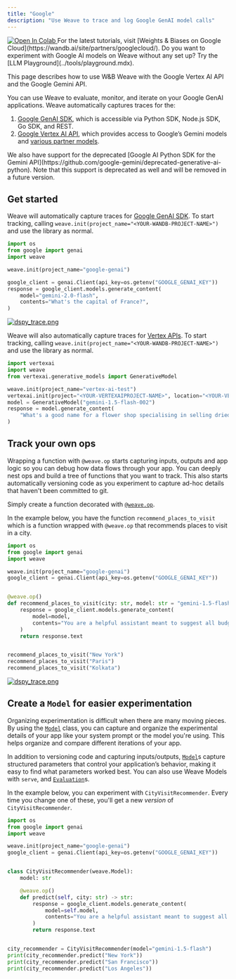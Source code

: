 ```yaml
---
title: "Google"
description: "Use Weave to trace and log Google GenAI model calls"
---
```


<a target="_blank" href="https://github.com/wandb/examples/blob/master/weave/docs/quickstart_google.ipynb">
  <img src="https://colab.research.google.com/assets/colab-badge.svg" alt="Open In Colab"/>
</a>

<Tip>
For the latest tutorials, visit [Weights & Biases on Google Cloud](https://wandb.ai/site/partners/googlecloud/).
</Tip>

<Note>
Do you want to experiment with Google AI models on Weave without any set up? Try the [LLM Playground](../tools/playground.mdx).
</Note>

This page describes how to use W&B Weave with the Google Vertex AI API and the Google Gemini API.

You can use Weave to evaluate, monitor, and iterate on your Google GenAI applications. Weave automatically captures traces for the:

1. [Google GenAI SDK](https://github.com/googleapis/python-genai), which is accessible via Python SDK, Node.js SDK, Go SDK, and REST.
2. [Google Vertex AI API](https://cloud.google.com/vertex-ai/docs), which provides access to Google’s Gemini models and [various partner models](https://cloud.google.com/vertex-ai/generative-ai/docs/partner-models/use-partner-models).

<Note>
We also have support for the deprecated [Google AI Python SDK for the Gemini API](https://github.com/google-gemini/deprecated-generative-ai-python). Note that this support is deprecated as well and will be removed in a future version.
</Note>

## Get started

Weave will automatically capture traces for [Google GenAI SDK](https://github.com/googleapis/python-genai). To start tracking, calling `weave.init(project_name="<YOUR-WANDB-PROJECT-NAME>")` and use the library as normal.

```python
import os
from google import genai
import weave

weave.init(project_name="google-genai")

google_client = genai.Client(api_key=os.getenv("GOOGLE_GENAI_KEY"))
response = google_client.models.generate_content(
    model="gemini-2.0-flash",
    contents="What's the capital of France?",
)
```

[![dspy_trace.png](/guides/integrations/imgs/google-genai-trace.png)](https://wandb.ai/geekyrakshit/google-genai/weave/traces)

Weave will also automatically capture traces for [Vertex APIs](https://github.com/googleapis/python-aiplatform/tree/main/vertexai/generative_models). To start tracking, calling `weave.init(project_name="<YOUR-WANDB-PROJECT-NAME>")` and use the library as normal.

```python
import vertexai
import weave
from vertexai.generative_models import GenerativeModel

weave.init(project_name="vertex-ai-test")
vertexai.init(project="<YOUR-VERTEXAIPROJECT-NAME>", location="<YOUR-VERTEXAI-PROJECT-LOCATION>")
model = GenerativeModel("gemini-1.5-flash-002")
response = model.generate_content(
    "What's a good name for a flower shop specialising in selling dried flower bouquets?"
)
```

## Track your own ops

Wrapping a function with `@weave.op` starts capturing inputs, outputs and app logic so you can debug how data flows through your app. You can deeply nest ops and build a tree of functions that you want to track. This also starts automatically versioning code as you experiment to capture ad-hoc details that haven't been committed to git.

Simply create a function decorated with [`@weave.op`](/guides/tracking/ops).

In the example below, you have the function `recommend_places_to_visit` which is a function wrapped with `@weave.op` that recommends places to visit in a city.

```python
import os
from google import genai
import weave

weave.init(project_name="google-genai")
google_client = genai.Client(api_key=os.getenv("GOOGLE_GENAI_KEY"))


@weave.op()
def recommend_places_to_visit(city: str, model: str = "gemini-1.5-flash"):
    response = google_client.models.generate_content(
        model=model,
        contents="You are a helpful assistant meant to suggest all budget-friendly places to visit in a city",
    )
    return response.text


recommend_places_to_visit("New York")
recommend_places_to_visit("Paris")
recommend_places_to_visit("Kolkata")
```

[![dspy_trace.png](/guides/integrations/imgs/google-genai-ops.png)](https://wandb.ai/geekyrakshit/google-genai/weave/traces)

## Create a `Model` for easier experimentation

Organizing experimentation is difficult when there are many moving pieces. By using the [`Model`](../core-types/models) class, you can capture and organize the experimental details of your app like your system prompt or the model you're using. This helps organize and compare different iterations of your app. 

In addition to versioning code and capturing inputs/outputs, [`Model`](../core-types/models)s capture structured parameters that control your application’s behavior, making it easy to find what parameters worked best. You can also use Weave Models with `serve`, and [`Evaluation`](../core-types/evaluations.mdx)s.

In the example below, you can experiment with `CityVisitRecommender`. Every time you change one of these, you'll get a new _version_ of `CityVisitRecommender`.

```python
import os
from google import genai
import weave

weave.init(project_name="google-genai")
google_client = genai.Client(api_key=os.getenv("GOOGLE_GENAI_KEY"))


class CityVisitRecommender(weave.Model):
    model: str

    @weave.op()
    def predict(self, city: str) -> str:
        response = google_client.models.generate_content(
            model=self.model,
            contents="You are a helpful assistant meant to suggest all budget-friendly places to visit in a city",
        )
        return response.text


city_recommender = CityVisitRecommender(model="gemini-1.5-flash")
print(city_recommender.predict("New York"))
print(city_recommender.predict("San Francisco"))
print(city_recommender.predict("Los Angeles"))
```